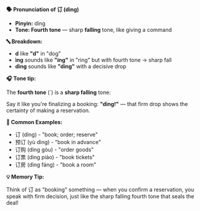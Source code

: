 **🗣️ Pronunciation of 订 (dìng)**

- **Pinyin:** dìng
- **Tone: Fourth tone** — sharp **falling** tone, like giving a command

**🔤 Breakdown:**

- **d** like **"d"** in "dog"
- **ìng** sounds like **"ing"** in "ring" but with fourth tone → sharp fall
- **dìng** sounds like **"ding"** with a decisive drop

**🎧 Tone tip:**

The **fourth tone** (`) is a **sharp falling** tone:

Say it like you're finalizing a booking: **"dìng!"** — that firm drop shows the certainty of making
a reservation.

**📝 Common Examples:**

- 订 (dìng) - "book; order; reserve"
- 预订 (yù dìng) - "book in advance"
- 订购 (dìng gòu) - "order goods"
- 订票 (dìng piào) - "book tickets"
- 订房 (dìng fáng) - "book a room"

**💡 Memory Tip:**

Think of 订 as "booking" something — when you confirm a reservation, you speak with firm decision,
just like the sharp falling fourth tone that seals the deal!
